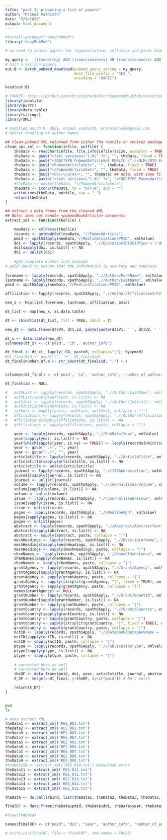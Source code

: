 ```yaml
---
title: "part 1: preparing a list of papers"
author: "Mrinal Vashisth"
date: "3/8/2020"
output: html_document
---
```


```r
#install.packages("easyPubMed")
library('easyPubMed')

```

```r

# we need to search papers for lignocellulose, cellulose and plant biomass degradation in genera

my_query <- '(((modeling) AND ((consciousness) OR ((consciousness) AND (digital twin)) OR (identity) OR (personality) OR (virtual personality)) AND ("2011/03/12"[PDat] : "2021/03/08"[PDat])))'
# half a million papers
out.B <- batch_pubmed_download(pubmed_query_string = my_query, 
                               dest_file_prefix = "RES_", 
                               encoding = "ASCII")

head(out.B)
```
```r
# SOURCE: https://github.com/christopherBelter/pubmedXML/blob/master/pubmedXML.R
library(jsonlite)
library(purrr)
library(data.table)
library(stringr)
library(XML)
	
# modified march 9, 2021, mrinal vashisth, mrinalmanu10@gmail.com
# better handling of author names

## clean pubmed XML returned from either the reutils or rentrez packages and save the cleaned XML to a new file
clean_api_xml <- function(infile, outfile) {
	theData <- readChar(infile, file.info(infile)$size, useBytes = TRUE)
	theData <- gsub("<?xml version=\"1.0\" ?>", "", theData, fixed = TRUE)
	theData <- gsub("<!DOCTYPE PubmedArticleSet PUBLIC \"-//NLM//DTD PubMedArticle, 1st January 2019//EN\" \"https://dtd.nlm.nih.gov/ncbi/pubmed/out/pubmed_190101.dtd\">", "", theData, fixed = TRUE, useBytes = TRUE)
	theData <- gsub("<PubmedArticleSet>", "", theData, fixed = TRUE)
	theData <- gsub("</PubmedArticleSet>", "", theData, fixed = TRUE)
	theData <- gsub("<U\\+\\w{4}>", "", theData) ## note: with some files this doesn't catch everything; potial issue with <OtherAbstract> tags especially
	theData <- paste("<?xml version=\"1.0\" ?>", "<!DOCTYPE PubmedArticleSet PUBLIC \"-//NLM//DTD PubMedArticle, 1st January 2019//EN\" \"https://dtd.nlm.nih.gov/ncbi/pubmed/out/pubmed_190101.dtd\">", "<PubmedArticleSet>", theData, "</PubmedArticleSet>", sep = "\n")
	#theData <- paste(theData, "</PubmedArticleSet>")
	theData <- iconv(theData, to = "UTF-8", sub = "")
	writeLines(theData, outfile, sep = " ")
	return(theData)
}

## extract a data frame from the cleaned XML
## Note: does not handle <pubmedBookArticle> documents
extract_xml <- function(theFile) {

	newData <- xmlParse(theFile)
	records <- getNodeSet(newData, "//PubmedArticle")
	pmid <- xpathSApply(newData,"//MedlineCitation/PMID", xmlValue)
	doi <- lapply(records, xpathSApply, ".//ELocationID[@EIdType = \"doi\"]", xmlValue)
	doi[sapply(doi, is.list)] <- NA
	doi <- unlist(doi)
	
	#get complete author info instead
# pmid check to ensure that the information is accurate and complete
	
forename <- lapply(records, xpathSApply, ".//Author/ForeName", xmlValue)
lastname <- lapply(records, xpathSApply, ".//Author/LastName", xmlValue)
pmid <- xpathSApply(newData,"//MedlineCitation/PMID", xmlValue)

affiliation <- lapply(records, xpathSApply, ".//Author/AffiliationInfo", xmlValue)

new_x <- Map(list,forename, lastname, affiliation, pmid)

dt_list <- map(new_x, as.data.table)

dt <- rbindlist(dt_list, fill = TRUE, idcol = T)

new_dt <- data.frame(dt$V4, dt$.id, paste(paste(dt$V1, ' ', dt$V2, ' ','|', ' ', dt$V3)))

dt_x <- data.table(new_dt)
colnames(dt_x) <- c('pmid', 'id', 'author_info')

dt_final <- dt_x[, lapply(.SD, paste0, collapse=";"), by=pmid]
#dt_final$id <- gsub(";", "+", dt_final$id)
dt_final$number.of.a <- str_count(dt_final$id, ";") + 1


colnames(dt_final) <- c('pmid', 'id', 'author_info', 'number_of_authors')

dt_final$id <- NULL

# 	authLast <- lapply(records, xpathSApply, ".//Author/LastName", xmlValue)
# 	authLast[sapply(authLast, is.list)] <- NA
# 	authInit <- lapply(records, xpathSApply, ".//Author/Initials", xmlValue)
# 	authInit[sapply(authInit, is.list)] <- NA
# 	authors <- mapply(paste, authLast, authInit, collapse = "|")
# 	affiliations <- lapply(records, xpathSApply, ".//Author/AffiliationInfo/Affiliation", xmlValue)
#   affiliations[sapply(affiliations, is.list)] <- NA
# 	affiliations <- sapply(affiliations, paste, collapse = "|")

	year <- lapply(records, xpathSApply, ".//PubDate/Year", xmlValue) 
	year[sapply(year, is.list)] <- NA
	year[which(sapply(year, is.na) == TRUE)] <- lapply(records[which(sapply(year, is.na) == TRUE)], xpathSApply, ".//PubDate/MedlineDate", xmlValue)
	year <- gsub(" .+", "", year)
	year <- gsub("-.+", "", year)
	articletitle <- lapply(records, xpathSApply, ".//ArticleTitle", xmlValue) 
	articletitle[sapply(articletitle, is.list)] <- NA
	articletitle <- unlist(articletitle)
	journal <- lapply(records, xpathSApply, ".//ISOAbbreviation", xmlValue) 
	journal[sapply(journal, is.list)] <- NA
	journal <- unlist(journal)
	volume <- lapply(records, xpathSApply, ".//JournalIssue/Volume", xmlValue)
	volume[sapply(volume, is.list)] <- NA
	volume <- unlist(volume)
	issue <- lapply(records, xpathSApply, ".//JournalIssue/Issue", xmlValue)
	issue[sapply(issue, is.list)] <- NA
	issue <- unlist(issue)
	pages <- lapply(records, xpathSApply, ".//MedlinePgn", xmlValue)
	pages[sapply(pages, is.list)] <- NA
	pages <- unlist(pages)
	abstract <- lapply(records, xpathSApply, ".//Abstract/AbstractText", xmlValue)
	abstract[sapply(abstract, is.list)] <- NA
	abstract <- sapply(abstract, paste, collapse = "|")
	meshHeadings <- lapply(records, xpathSApply, ".//DescriptorName", xmlValue)
	meshHeadings[sapply(meshHeadings, is.list)] <- NA
	meshHeadings <- sapply(meshHeadings, paste, collapse = "|")
	chemNames <- lapply(records, xpathSApply, ".//NameOfSubstance", xmlValue)
	chemNames[sapply(chemNames, is.list)] <- NA
	chemNames <- sapply(chemNames, paste, collapse = "|")
	grantAgency <- lapply(records, xpathSApply, ".//Grant/Agency", xmlValue)
	grantAgency[sapply(grantAgency, is.list)] <- NA
	grantAgency <- sapply(grantAgency, paste, collapse = "|")
	grantAgency <- sapply(strsplit(grantAgency, "|", fixed = TRUE), unique)
	grantAgency <- sapply(grantAgency, paste, collapse = "|")
	names(grantAgency) <- NULL
	grantNumber <- lapply(records, xpathSApply, ".//Grant/GrantID", xmlValue)
	grantNumber[sapply(grantNumber, is.list)] <- NA
	grantNumber <- sapply(grantNumber, paste, collapse = "|")
	grantCountry <- lapply(records, xpathSApply, ".//Grant/Country", xmlValue)
	grantCountry[sapply(grantCountry, is.list)] <- NA
	grantCountry <- sapply(grantCountry, paste, collapse = "|")
	grantCountry <- sapply(strsplit(grantCountry, "|", fixed = TRUE), unique)
	grantCountry <- sapply(grantCountry, paste, collapse = "|")
	nctID <- lapply(records, xpathSApply, ".//DataBank[DataBankName = 'ClinicalTrials.gov']/AccessionNumberList/AccessionNumber", xmlValue)
	nctID[sapply(nctID, is.null)] <- NA
	nctID <- sapply(nctID, paste, collapse = "|")
	ptype <- lapply(records, xpathSApply, ".//PublicationType", xmlValue)
	ptype[sapply(ptype, is.list)] <- NA
	ptype <- sapply(ptype, paste, collapse = "|")
	
	# corrected here as well
	# corrected here as well
	theDF <- data.frame(pmid, doi, year, articletitle, journal, abstract, stringsAsFactors = FALSE)
	X_DF <- merge(x=dt_final, y=theDF, by=c("pmid")) # NA's match

	return(X_DF)
}



```
```bash
pwd
ls

```
```r
# mass extract XML
theData1 <- extract_xml('RES_001.txt')
theData2 <- extract_xml('RES_002.txt')
theData3 <- extract_xml('RES_003.txt')
theData4 <- extract_xml('RES_004.txt')
theData5 <- extract_xml('RES_005.txt')
theData6 <- extract_xml('RES_006.txt')
theData7 <- extract_xml('RES_007.txt')
theData8 <- extract_xml('RES_008.txt')
theData9 <- extract_xml('RES_009.txt')
#theData10 <- extract_xml('RES_010.txt') #Download error
theData11 <- extract_xml('RES_011.txt')
theData12 <- extract_xml('RES_012.txt')
theData13 <- extract_xml('RES_013.txt')
theData14 <- extract_xml('RES_014.txt')
theData15 <- extract_xml('RES_015.txt')

theData <- do.call(rbind, list(theData1, theData2, theData3, theData3, theData4, theData5, theData6, theData7, theData8, theData9, theData11, theData12, theData13, theData14, theData15))

finalDF <- data.frame(theData$pmid, theData$doi, theData$year, theData$auth, theData$number_of_authors, theData$journal, theData$articletitle, theData$abstract)

#View(theData)

names(finalDF) <- c("pmid", "doi", "year", "author_info", "number_of_authors", "journal", "title", "abstract")

# write.csv(finalDF, file = "FinalDF", row.names = FALSE)

```

